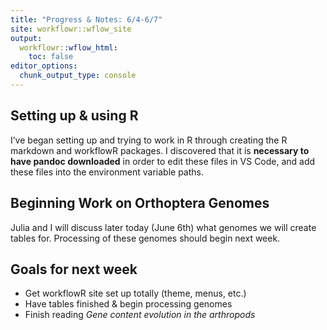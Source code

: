 ```yaml
---
title: "Progress & Notes: 6/4-6/7"
site: workflowr::wflow_site
output:
  workflowr::wflow_html:
    toc: false
editor_options:
  chunk_output_type: console
---
```


## Setting up & using R

I've began setting up and trying to work in R through creating the R markdown and workflowR packages.
I discovered that it is **necessary to have pandoc downloaded** in order to edit these files in VS Code, and add these 
files into the environment variable paths.  

## Beginning Work on Orthoptera Genomes

Julia and I will discuss later today (June 6th) what genomes we will create tables for. Processing of these genomes should begin next week.  

## Goals for next week
- Get workflowR site set up totally (theme, menus, etc.)
- Have tables finished & begin processing genomes
- Finish reading *Gene content evolution in the arthropods*  
